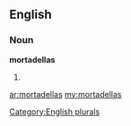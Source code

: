 ==English==

===Noun===
'''mortadellas'''

# {{plural of|[[mortadella]]}}

[[Category:English plurals]]

[[ar:mortadellas]]
[[my:mortadellas]]